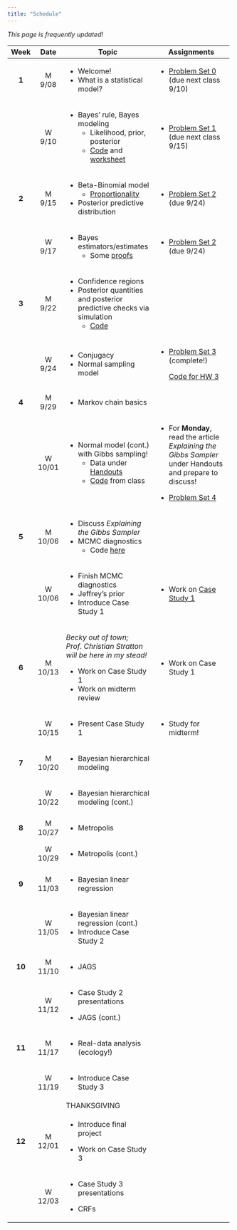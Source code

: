 ```yaml
---
title: "Schedule"
---
```


*This page is frequently updated!*

+---------+---------+-------------------------------------------------------------------------------------------------+------------------------------------------------------------------------------------------------------------+
| Week    | Date    | Topic                                                                                           | Assignments                                                                                                |
+:=======:+:=======:+=================================================================================================+============================================================================================================+
| **1**   | M 9/08  | -   Welcome!                                                                                    | -   [Problem Set 0](homework/review.pdf) (due next class 9/10)                                             |
|         |         | -   What is a statistical model?                                                                |                                                                                                            |
+---------+---------+-------------------------------------------------------------------------------------------------+------------------------------------------------------------------------------------------------------------+
|         | W 9/10  | -   Bayes' rule, Bayes modeling                                                                 | -   [Problem Set 1](homework/412_hw1.pdf) (due next class 9/15)                                            |
|         |         |     -   Likelihood, prior, posterior                                                            |                                                                                                            |
|         |         |     -   [Code](code/binom_discrete_prior.qmd) and [worksheet](handouts/binom_prob_discrete.pdf) |                                                                                                            |
+---------+---------+-------------------------------------------------------------------------------------------------+------------------------------------------------------------------------------------------------------------+
| **2**   | M 9/15  | -   Beta-Binomial model                                                                         | -   [Problem Set 2](homework/412_hw2.pdf) (due 9/24)                                                       |
|         |         |     -   [Proportionality](code/proportionality.qmd)                                             |                                                                                                            |
|         |         | -   Posterior predictive distribution                                                           |                                                                                                            |
+---------+---------+-------------------------------------------------------------------------------------------------+------------------------------------------------------------------------------------------------------------+
|         | W 9/17  | -   Bayes estimators/estimates                                                                  | -   [Problem Set 2](homework/412_hw2.pdf) (due 9/24)                                                       |
|         |         |     -   Some [proofs](handouts/bayes_est.qmd)                                                   |                                                                                                            |
+---------+---------+-------------------------------------------------------------------------------------------------+------------------------------------------------------------------------------------------------------------+
| **3**   | M 9/22  | -   Confidence regions                                                                          |                                                                                                            |
|         |         | -   Posterior quantities and posterior predictive checks via simulation                         |                                                                                                            |
|         |         |     -   [Code](code/post_pred_checks.qmd)                                                       |                                                                                                            |
+---------+---------+-------------------------------------------------------------------------------------------------+------------------------------------------------------------------------------------------------------------+
|         | W 9/24  | -   Conjugacy                                                                                   | -   [Problem Set 3](homework/412_hw3.pdf) (complete!)                                                      |
|         |         | -   Normal sampling model                                                                       |                                                                                                            |
|         |         |                                                                                                 |     [Code for HW 3](code/hpd_code.qmd)                                                                     |
+---------+---------+-------------------------------------------------------------------------------------------------+------------------------------------------------------------------------------------------------------------+
| **4**   | M 9/29  | -   Markov chain basics                                                                         |                                                                                                            |
+---------+---------+-------------------------------------------------------------------------------------------------+------------------------------------------------------------------------------------------------------------+
|         | W 10/01 | -   Normal model (cont.) with Gibbs sampling!                                                   | -   For **Monday**, read the article *Explaining the Gibbs Sampler* under Handouts and prepare to discuss! |
|         |         |     -   Data under [Handouts](handouts.qmd)                                                     |                                                                                                            |
|         |         |     -   [Code](code/gibbs_normal_model_walkthrough.qmd) from class                              | -   [Problem Set 4](homework/412_hw4.pdf)                                                                  |
+---------+---------+-------------------------------------------------------------------------------------------------+------------------------------------------------------------------------------------------------------------+
| **5**   | M 10/06 | -   Discuss *Explaining the Gibbs Sampler*                                                      |                                                                                                            |
|         |         | -   MCMC diagnostics                                                                            |                                                                                                            |
|         |         |     -   Code [here](code/mixture_normals.qmd)                                                   |                                                                                                            |
+---------+---------+-------------------------------------------------------------------------------------------------+------------------------------------------------------------------------------------------------------------+
|         | W 10/06 | -   Finish MCMC diagnostics                                                                     | -   Work on [Case Study 1](case_study.qmd)                                                                 |
|         |         | -   Jeffrey's prior                                                                             |                                                                                                            |
|         |         | -   Introduce Case Study 1                                                                      |                                                                                                            |
+---------+---------+-------------------------------------------------------------------------------------------------+------------------------------------------------------------------------------------------------------------+
| **6**   | M 10/13 | *Becky out of town; Prof. Christian Stratton will be here in my stead!*                         | -   Work on Case Study 1                                                                                   |
|         |         |                                                                                                 |                                                                                                            |
|         |         | -   Work on Case Study 1                                                                        |                                                                                                            |
|         |         | -   Work on midterm review                                                                      |                                                                                                            |
+---------+---------+-------------------------------------------------------------------------------------------------+------------------------------------------------------------------------------------------------------------+
|         | W 10/15 | -   Present Case Study 1                                                                        | -   Study for midterm!                                                                                     |
+---------+---------+-------------------------------------------------------------------------------------------------+------------------------------------------------------------------------------------------------------------+
| **7**   | M 10/20 | -   Bayesian hierarchical modeling                                                              |                                                                                                            |
+---------+---------+-------------------------------------------------------------------------------------------------+------------------------------------------------------------------------------------------------------------+
|         | W 10/22 | -   Bayesian hierarchical modeling (cont.)                                                      |                                                                                                            |
+---------+---------+-------------------------------------------------------------------------------------------------+------------------------------------------------------------------------------------------------------------+
| **8**   | M 10/27 | -   Metropolis                                                                                  |                                                                                                            |
+---------+---------+-------------------------------------------------------------------------------------------------+------------------------------------------------------------------------------------------------------------+
|         | W 10/29 | -   Metropolis (cont.)                                                                          |                                                                                                            |
+---------+---------+-------------------------------------------------------------------------------------------------+------------------------------------------------------------------------------------------------------------+
| **9**   | M 11/03 | -   Bayesian linear regression                                                                  |                                                                                                            |
+---------+---------+-------------------------------------------------------------------------------------------------+------------------------------------------------------------------------------------------------------------+
|         | W 11/05 | -   Bayesian linear regression (cont.)                                                          |                                                                                                            |
|         |         | -   Introduce Case Study 2                                                                      |                                                                                                            |
+---------+---------+-------------------------------------------------------------------------------------------------+------------------------------------------------------------------------------------------------------------+
| **10**  | M 11/10 | -   JAGS                                                                                        |                                                                                                            |
+---------+---------+-------------------------------------------------------------------------------------------------+------------------------------------------------------------------------------------------------------------+
|         | W 11/12 | -   Case Study 2 presentations                                                                  |                                                                                                            |
|         |         |                                                                                                 |                                                                                                            |
|         |         | -   JAGS (cont.)                                                                                |                                                                                                            |
+---------+---------+-------------------------------------------------------------------------------------------------+------------------------------------------------------------------------------------------------------------+
| **11**  | M 11/17 | -   Real-data analysis (ecology!)                                                               |                                                                                                            |
+---------+---------+-------------------------------------------------------------------------------------------------+------------------------------------------------------------------------------------------------------------+
|         | W 11/19 | -   Introduce Case Study 3                                                                      |                                                                                                            |
+---------+---------+-------------------------------------------------------------------------------------------------+------------------------------------------------------------------------------------------------------------+
|         |         | THANKSGIVING                                                                                    |                                                                                                            |
+---------+---------+-------------------------------------------------------------------------------------------------+------------------------------------------------------------------------------------------------------------+
| **12**  | M 12/01 | -   Introduce final project                                                                     |                                                                                                            |
|         |         |                                                                                                 |                                                                                                            |
|         |         | -   Work on Case Study 3                                                                        |                                                                                                            |
+---------+---------+-------------------------------------------------------------------------------------------------+------------------------------------------------------------------------------------------------------------+
|         | W 12/03 | -   Case Study 3 presentations                                                                  |                                                                                                            |
|         |         |                                                                                                 |                                                                                                            |
|         |         | -   CRFs                                                                                        |                                                                                                            |
+---------+---------+-------------------------------------------------------------------------------------------------+------------------------------------------------------------------------------------------------------------+
